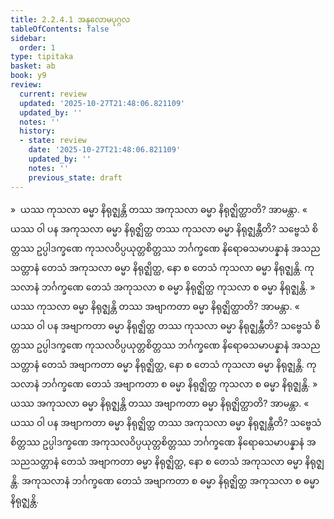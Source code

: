 ```yaml
---
title: 2.2.4.1 အနုလောမပုဂ္ဂလ
tableOfContents: false
sidebar:
  order: 1
type: tipitaka
basket: ab
book: y9
review:
  current: review
  updated: '2025-10-27T21:48:06.821109'
  updated_by: ''
  notes: ''
  history:
  - state: review
    date: '2025-10-27T21:48:06.821109'
    updated_by: ''
    notes: ''
    previous_state: draft
---
```



<ReviewStatus review={frontmatter.review} showDetails={true} />

<HypothesisAnnotation frontmatter={frontmatter} />

<DynamicBreadcrumb />

<Division number="133" book="y9" e="ch" v="35" p="41">

<Paragraph number="579" book="y9">
»  ယဿ ကုသလာ ဓမ္မာ နိရုဇ္ဈန္တိ တဿ အကုသလာ ဓမ္မာ နိရုဇ္ဈိတ္ထာတိ? အာမန္တာ.
</Paragraph>

<Paragraph number="580" book="y9">
«  ယဿ ဝါ ပန အကုသလာ ဓမ္မာ နိရုဇ္ဈိတ္ထ တဿ ကုသလာ ဓမ္မာ နိရုဇ္ဈန္တီတိ?
</Paragraph>

<Paragraph number="581" book="y9">
သဗ္ဗေသံ စိတ္တဿ ဥပ္ပါဒက္ခဏေ ကုသလဝိပ္ပယုတ္တစိတ္တဿ ဘင်္ဂက္ခဏေ နိရောဓသမာပန္နာနံ အသညသတ္တာနံ တေသံ အကုသလာ ဓမ္မာ နိရုဇ္ဈိတ္ထ, နော စ တေသံ ကုသလာ ဓမ္မာ နိရုဇ္ဈန္တိ. ကုသလာနံ ဘင်္ဂက္ခဏေ တေသံ အကုသလာ စ ဓမ္မာ နိရုဇ္ဈိတ္ထ ကုသလာ စ ဓမ္မာ နိရုဇ္ဈန္တိ.
</Paragraph>

<Paragraph number="582" book="y9">
»  ယဿ ကုသလာ ဓမ္မာ နိရုဇ္ဈန္တိ တဿ အဗျာကတာ ဓမ္မာ နိရုဇ္ဈိတ္ထာတိ? အာမန္တာ.
</Paragraph>

<Paragraph number="583" book="y9">
«  ယဿ ဝါ ပန အဗျာကတာ ဓမ္မာ နိရုဇ္ဈိတ္ထ တဿ ကုသလာ ဓမ္မာ နိရုဇ္ဈန္တီတိ?
</Paragraph>

<Paragraph number="584" book="y9">
သဗ္ဗေသံ စိတ္တဿ ဥပ္ပါဒက္ခဏေ ကုသလဝိပ္ပယုတ္တစိတ္တဿ ဘင်္ဂက္ခဏေ နိရောဓသမာပန္နာနံ အသညသတ္တာနံ တေသံ အဗျာကတာ ဓမ္မာ နိရုဇ္ဈိတ္ထ, နော စ တေသံ ကုသလာ ဓမ္မာ နိရုဇ္ဈန္တိ. ကုသလာနံ ဘင်္ဂက္ခဏေ တေသံ အဗျာကတာ စ ဓမ္မာ နိရုဇ္ဈိတ္ထ ကုသလာ စ ဓမ္မာ နိရုဇ္ဈန္တိ.
</Paragraph>

</Division>
<Division number="134" book="y9" e="ch" v="35" p="41">

<Paragraph number="585" book="y9">
»  ယဿ အကုသလာ ဓမ္မာ နိရုဇ္ဈန္တိ တဿ အဗျာကတာ ဓမ္မာ နိရုဇ္ဈိတ္ထာတိ? အာမန္တာ.
</Paragraph>

<Paragraph number="586" book="y9">
«  ယဿ ဝါ ပန အဗျာကတာ ဓမ္မာ နိရုဇ္ဈိတ္ထ တဿ အကုသလာ ဓမ္မာ နိရုဇ္ဈန္တီတိ?
</Paragraph>

<Paragraph number="587" book="y9">
သဗ္ဗေသံ စိတ္တဿ ဥပ္ပါဒက္ခဏေ အကုသလဝိပ္ပယုတ္တစိတ္တဿ ဘင်္ဂက္ခဏေ နိရောဓသမာပန္နာနံ အသညသတ္တာနံ တေသံ အဗျာကတာ ဓမ္မာ နိရုဇ္ဈိတ္ထ, နော စ တေသံ အကုသလာ ဓမ္မာ နိရုဇ္ဈန္တိ. အကုသလာနံ ဘင်္ဂက္ခဏေ တေသံ အဗျာကတာ စ ဓမ္မာ နိရုဇ္ဈိတ္ထ အကုသလာ စ ဓမ္မာ နိရုဇ္ဈန္တိ.
</Paragraph>
</Division>
